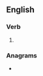 ==English==

===Verb===
{{head|en|present participle}}

# {{present participle of|enchase|lang=en|nocat=1}}

===Anagrams===
* {{anagrams|en|encashing}}